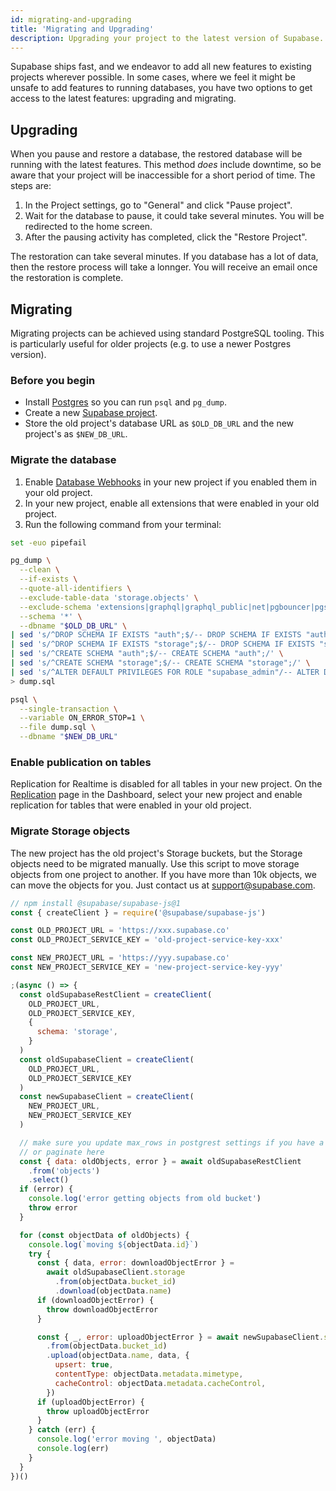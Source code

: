 ```yaml
---
id: migrating-and-upgrading
title: 'Migrating and Upgrading'
description: Upgrading your project to the latest version of Supabase.
---
```


Supabase ships fast, and we endeavor to add all new features to existing projects wherever possible. In some cases, where we feel it might be unsafe to add features
to running databases, you have two options to get access to the latest features: upgrading and migrating.

## Upgrading

When you pause and restore a database, the restored database will be running with the latest features. This method _does_ include downtime, so be aware that your project
will be inaccessible for a short period of time. The steps are:

1. In the Project settings, go to "General" and click "Pause project".
1. Wait for the database to pause, it could take several minutes. You will be redirected to the home screen.
1. After the pausing activity has completed, click the "Restore Project".

The restoration can take several minutes. If you database has a lot of data, then the restore process will take a lonnger. You will receive an email once the restoration is complete.

## Migrating

Migrating projects can be achieved using standard PostgreSQL tooling. This is particularly useful for older projects (e.g. to use a newer Postgres version).

### Before you begin

- Install [Postgres](https://www.postgresql.org/download/) so you can run `psql` and `pg_dump`.
- Create a new [Supabase project](https://app.supabase.com).
- Store the old project's database URL as `$OLD_DB_URL` and the new project's as `$NEW_DB_URL`.

### Migrate the database

1. Enable [Database Webhooks](https://app.supabase.com/project/_/database/hooks) in your new project if you enabled them in your old project.
2. In your new project, enable all extensions that were enabled in your old project.
3. Run the following command from your terminal:

```sh
set -euo pipefail

pg_dump \
  --clean \
  --if-exists \
  --quote-all-identifiers \
  --exclude-table-data 'storage.objects' \
  --exclude-schema 'extensions|graphql|graphql_public|net|pgbouncer|pgsodium|pgsodium_masks|realtime|supabase_functions|pg_toast|pg_catalog|information_schema' \
  --schema '*' \
  --dbname "$OLD_DB_URL" \
| sed 's/^DROP SCHEMA IF EXISTS "auth";$/-- DROP SCHEMA IF EXISTS "auth";/' \
| sed 's/^DROP SCHEMA IF EXISTS "storage";$/-- DROP SCHEMA IF EXISTS "storage";/' \
| sed 's/^CREATE SCHEMA "auth";$/-- CREATE SCHEMA "auth";/' \
| sed 's/^CREATE SCHEMA "storage";$/-- CREATE SCHEMA "storage";/' \
| sed 's/^ALTER DEFAULT PRIVILEGES FOR ROLE "supabase_admin"/-- ALTER DEFAULT PRIVILEGES FOR ROLE "supabase_admin"/' \
> dump.sql

psql \
  --single-transaction \
  --variable ON_ERROR_STOP=1 \
  --file dump.sql \
  --dbname "$NEW_DB_URL"
```

### Enable publication on tables

Replication for Realtime is disabled for all tables in your new project. On the [Replication](https://app.supabase.com/project/_/database/replication) page in the Dashboard, select your new project and enable replication for tables that were enabled in your old project.

### Migrate Storage objects

The new project has the old project's Storage buckets, but the Storage objects need to be migrated manually. Use this script to move storage objects from one project to another. If you have more than 10k objects, we can move the objects for you. Just contact us at [support@supabase.com](mailto:support@supabase.com).

```js
// npm install @supabase/supabase-js@1
const { createClient } = require('@supabase/supabase-js')

const OLD_PROJECT_URL = 'https://xxx.supabase.co'
const OLD_PROJECT_SERVICE_KEY = 'old-project-service-key-xxx'

const NEW_PROJECT_URL = 'https://yyy.supabase.co'
const NEW_PROJECT_SERVICE_KEY = 'new-project-service-key-yyy'

;(async () => {
  const oldSupabaseRestClient = createClient(
    OLD_PROJECT_URL,
    OLD_PROJECT_SERVICE_KEY,
    {
      schema: 'storage',
    }
  )
  const oldSupabaseClient = createClient(
    OLD_PROJECT_URL,
    OLD_PROJECT_SERVICE_KEY
  )
  const newSupabaseClient = createClient(
    NEW_PROJECT_URL,
    NEW_PROJECT_SERVICE_KEY
  )

  // make sure you update max_rows in postgrest settings if you have a lot of objects
  // or paginate here
  const { data: oldObjects, error } = await oldSupabaseRestClient
    .from('objects')
    .select()
  if (error) {
    console.log('error getting objects from old bucket')
    throw error
  }

  for (const objectData of oldObjects) {
    console.log(`moving ${objectData.id}`)
    try {
      const { data, error: downloadObjectError } =
        await oldSupabaseClient.storage
          .from(objectData.bucket_id)
          .download(objectData.name)
      if (downloadObjectError) {
        throw downloadObjectError
      }

      const { _, error: uploadObjectError } = await newSupabaseClient.storage
        .from(objectData.bucket_id)
        .upload(objectData.name, data, {
          upsert: true,
          contentType: objectData.metadata.mimetype,
          cacheControl: objectData.metadata.cacheControl,
        })
      if (uploadObjectError) {
        throw uploadObjectError
      }
    } catch (err) {
      console.log('error moving ', objectData)
      console.log(err)
    }
  }
})()
```
